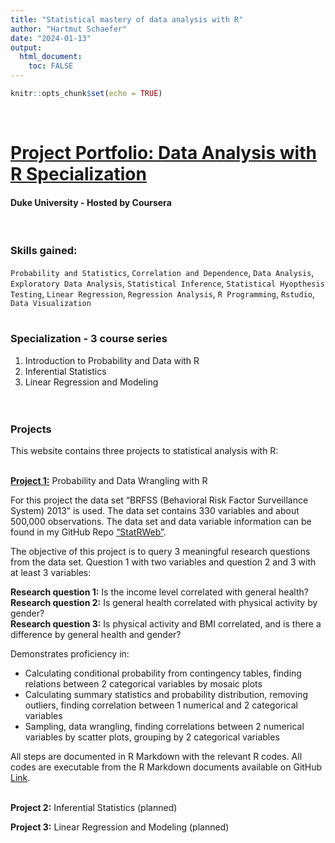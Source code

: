 ```yaml
---
title: "Statistical mastery of data analysis with R"
author: "Hartmut Schaefer"
date: "2024-01-13"
output: 
  html_document:
    toc: FALSE
---
```


```r
knitr::opts_chunk$set(echo = TRUE)
```

\

# [Project Portfolio: Data Analysis with R Specialization](https://www.coursera.org/specializations/statistics)
#### Duke University - Hosted by Coursera
\

### Skills gained:

`Probability and Statistics`, `Correlation and Dependence`, `Data Analysis`, `Exploratory Data Analysis`, `Statistical Inference`, `Statistical Hyopthesis Testing`, `Linear Regression`, `Regression Analysis`, `R Programming`, `Rstudio`, `Data Visualization`\
\



###  Specialization - 3 course series

1. Introduction to Probability and Data with R\
2. Inferential Statistics\
3. Linear Regression and Modeling\
\
\

### Projects

This website contains three projects to statistical analysis with R:\
\

**[Project 1:](project1.html)** Probability and Data Wrangling with R\

For this project the data set "BRFSS (Behavioral Risk Factor Surveillance System) 2013" is used. The data set contains 330 variables and about 500,000 observations. The data set and data variable information can be found in my GitHub Repo ["StatRWeb"](https://github.com/hk-schaefer/StatRWeb).\

The objective of this project is to query 3 meaningful research questions from the data set. Question 1 with two variables and question 2 and 3 with at least 3 variables:\

**Research question 1:** Is the income level correlated with general health?\
**Research question 2:** Is general health correlated with physical activity by gender?\
**Research question 3:** Is physical activity and BMI correlated, and is there a difference by general health and gender?
\

Demonstrates proficiency in:\

- Calculating conditional probability from contingency tables, finding relations between 2 categorical variables by mosaic plots\
- Calculating summary statistics and probability distribution, removing outliers, finding correlation between 1 numerical and 2 categorical variables
- Sampling, data wrangling, finding correlations between 2 numerical variables by scatter plots, grouping by 2 categorical variables

All steps are documented in R Markdown with the relevant R codes. All codes are executable from the R Markdown documents available on GitHub [Link](https://github.com/hk-schaefer/StatRWeb).\
\

**Project 2:** Inferential Statistics (planned)\

**Project 3:** Linear Regression and Modeling (planned)\
\




